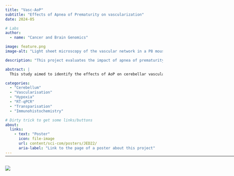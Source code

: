 ```yaml
---
title: "Vasc-AoP"
subtitle: "Effects of Apnea of Prematurity on vascularization"
date: 2024-05

# Labs
author:
  - name: "Cancer and Brain Genomics"

image: feature.png
image-alt: "Light sheet microscopy of the vascular network in a P8 mouse"

description: "This project evaluates the impact of apnea of prematurity on cerebellar vascular development, using intermittent hypoxia in a murine model."

abstract: |
  This study aimed to identify the effects of AoP on cerebellar vascular development, and to demonstrate that the cerebellum is vulnerable to AoP. This was shown via immunohistochemistry studies and RT-qPCR. Results confirmed the presence of alterations in gene expression. This was further assessed through visible changes in blood vessel density via immunocytochemistry. Furthermore, transparisation studies are underway to observe these change in situ and in 3D.

categories:
  - "Cerebellum"
  - "Vascularisation"
  - "Hypoxia"
  - "RT-qPCR"
  - "Transparisation"
  - "Immunohistochemistry"

# Dirty trick to get some links/buttons
about:
  links:
    - text: "Poster"
      icon: file-image
      url: content/sci-com/posters/JED22/
      aria-label: "Link to the page of a poster about this project"
---
```


<hr style="margin-bottom: 30px; margin-top: -12px;" width="900px">

![](feature.png){.preview-image fig-alt="Image illustrating the project"}